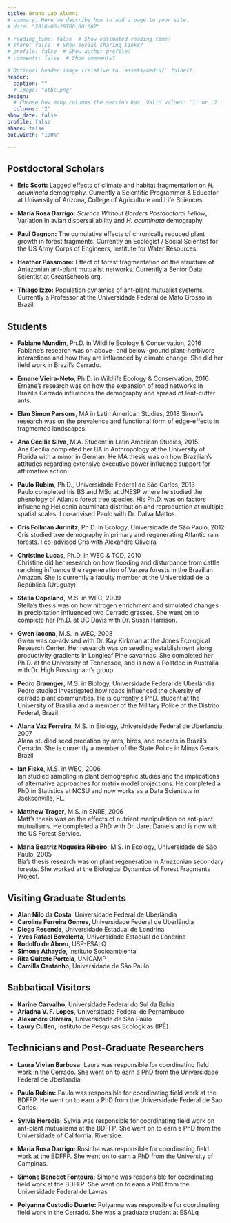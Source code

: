 ```yaml
---
title: Bruna Lab Alumni
# summary: Here we describe how to add a page to your site.
# date: "2018-06-28T00:00:00Z"

# reading_time: false  # Show estimated reading time?
# share: false  # Show social sharing links?
# profile: false  # Show author profile?
# comments: false  # Show comments?

# Optional header image (relative to `assets/media/` folder).
header:
  caption: ""
  # image: "atbc.png"
design:
  # Choose how many columns the section has. Valid values: '1' or '2'.
  columns: '2'
show_date: false
profile: false
share: false 
out.width: "100%"

---
```

 
<!-- # Bruna Lab Alumni -->

## Postdoctoral Scholars  

- **Eric Scott:** Lagged effects of climate and habitat fragmentation on *H. acuminata* demography.  Currently a Scientific Programmer & Educator at University of Arizona, College of Agriculture and Life Sciences.

- **Maria Rosa Darrigo: ** *Science Without Borders Postdoctoral Fellow*, Variation in avian dispersal ability and *H. acuminata* demography. 

- **Paul Gagnon:** The cumulative effects of chronically reduced plant growth in forest fragments. Currently an Ecologist / Social Scientist for the US Army Corps of Engineers, Institute for Water Resources.
 
- **Heather Passmore:** Effect of forest fragmentation on the structure of Amazonian ant-plant mutualist networks. Currently a Senior Data Scientist at GreatSchools.org.
 
- **Thiago Izzo:** Population dynamics of ant-plant mutualist systems.  Currently a Professor at the Universidade Federal de Mato Grosso in Brazil.

## Students

- **Fabiane Mundim**, Ph.D. in Wildlife Ecology & Conservation, 2016  
Fabiane's research was on above- and below-ground plant-herbivore interactions and how they are influenced by climate change. She did her field work in Brazil's Cerrado.

- **Ernane Vieira-Neto**, Ph.D. in Wildlife Ecology & Conservation, 2016  
Ernane's research was on how the expansion of road networks in Brazil's Cerrado influences the demography and spread of leaf-cutter ants.

- **Elan Simon Parsons**, MA in Latin American Studies, 2018
Simon's research was on the prevalence and functional form of edge-effects in fragmented landscapes.

- **Ana Cecilia Silva**, M.A. Student in Latin American Studies, 2015.  
Ana Cecilia completed her BA in Anthropology at the University of Florida with a minor in German. He MA thesis was on how Brazilian’s attitudes regarding extensive executive power influence support for affirmative action.

- **Paulo Rubim**, Ph.D., Universidade Federal de São Carlos, 2013  
Paulo completed his BS and MSc at UNESP where he studied the phenology of Atlantic forest tree species. His Ph.D. was on factors influencing Heliconia acuminata distribution and reproduction at multiple spatial scales. I co-advised Paulo with Dr. Dalva Mattos.

- **Cris Follman Jurinitz**, Ph.D. in Ecology, Universidade de São Paulo, 2012  
Cris studied tree demography in primary and regenerating Atlantic rain forests. I co-advised Cris with Alexandre Oliveira

- **Christine Lucas**, Ph.D. in WEC & TCD, 2010  
Christine did her research on how flooding and disturbance from cattle ranching influence the regeneration of Varzea forests in the Brazilian Amazon. She is currently a faculty member at the Universidad de la República (Uruguay).

- **Stella Copeland**, M.S. in WEC, 2009  
Stella’s thesis was on how nitrogen enrichment and simulated changes in precipitation influenced two Cerrado grasses. She went on to complete her Ph.D. at UC Davis with Dr. Susan Harrison.

- **Gwen Iacona**, M.S. in WEC, 2008  
Gwen was co-advised with Dr. Kay Kirkman at the Jones Ecological Research Center. Her research was on seedling establishment along productivity gradients in Longleaf Pine savannas. She completed her Ph.D. at the University of Tennessee, and is now a Postdoc in Australia with Dr. High Possingham's group.

- **Pedro Braunger**, M.S. in Biology, Universidade Federal de Uberlândia  
Pedro studied investigated how roads influenced the diversity of cerrado plant communities. He is currently a PhD. student at the University of Brasilia and a member of the Military Police of the Distrito Federal, Brazil.

- **Alana Vaz Ferreira**, M.S. in Biology, Universidade Federal de Uberlandia, 2007  
Alana studied seed predation by ants, birds, and rodents in Brazil’s Cerrado. She is currently a member of the State Police in Minas Gerais, Brazil

- **Ian Fiske**, M.S. in WEC, 2006  
Ian studied sampling in plant demographic studies and the implications of alternative approaches for matrix model projections. He completed a PhD in Statistics at NCSU and now works as a Data Scientists in Jacksonville, FL.

- **Matthew Trager**, M.S. in SNRE, 2006  
Matt's thesis was on the effects of nutrient manipulation on ant-plant mutualisms. He completed a PhD with Dr. Jaret Daniels and is now wit the US Forest Service.

- **Maria Beatriz Nogueira Ribeiro**, M.S. in Ecology, Universidade de São Paulo, 2005  
Bia's thesis research was on plant regeneration in Amazonian secondary forests. She worked at the Biological Dynamics of Forest Fragments Project.




## Visiting Graduate Students

- **Alan Nilo da Costa**, Universidade Federal de Uberlândia  
- **Carolina Ferreira Gomes**, Universidade Federal de Uberlândia   
- **Diego Resende**, Universidade Estadual de Londrina  
- **Yves Rafael Bovolenta**, Universidade Estadual de Londrina  
- **Rodolfo de Abreu**, USP-ESALQ  
- **Simone Athayde**, Instituto Socioambiental  
- **Rita Quitete Portela**, UNICAMP  
- **Camilla Castanh**o, Universidade de São Paulo  

## Sabbatical Visitors

- **Karine Carvalho**, Universidade Federal do Sul da Bahia  
- **Ariadna V. F. Lopes**, Universidade Federal de Pernambuco  
- **Alexandre Oliveira,** Universidade de São Paulo  
- **Laury Cullen**, Instituto de Pesquisas Ecologicas (IPÊ)  

## Technicians and Post-Graduate Researchers

- **Laura Vivian Barbosa:** Laura was responsible for coordinating field work in the Cerrado. She went on to earn a PhD from the Universidade Federal de Uberlandia.

- **Paulo Rubim:** Paulo was responsible for coordinating field work at the BDFFP. He went on to earn a PhD from the Universidade Federal de Sao Carlos.

- **Sylvia Heredia:** Sylvia was responsible for coordinating field work on ant-plant mutualisms at the BDFFP. She went on to earn a PhD from the Universidade of California, Riverside.

- **Maria Rosa Darrigo:** Rosinha was responsible for coordinating field work at the BDFFP. She went on to earn a PhD from the University of Campinas.

- **Simone Benedet Fontoura:** Simone was responsible for coordinating field work at the BDFFP. She went on to earn a PhD from the Universidade Federal de Lavras

- **Polyanna Custodio Duarte:** Polyanna was responsible for coordinating field work in the Cerrado. She was a graduate student at ESALq
